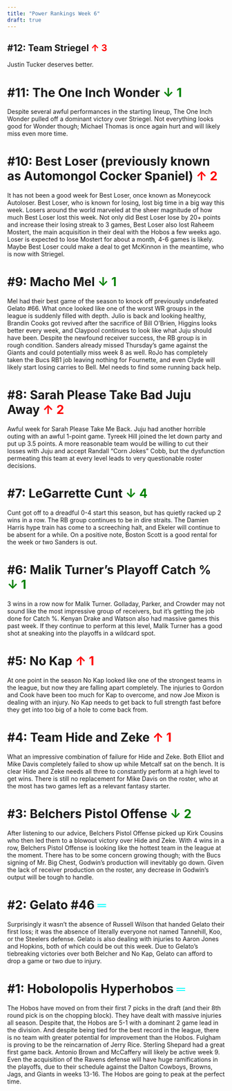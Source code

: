 ```yaml
---
title: "Power Rankings Week 6"
draft: true
---
```


## #12: Team Striegel <span style="color: red;"> ↑ 3<span>
Justin Tucker deserves better. 

# #11: The One Inch Wonder <span style="color: green;"> ↓ 1 </span>
Despite several awful performances in the starting lineup, The One Inch Wonder pulled off a dominant victory over Striegel. Not everything looks good for Wonder though; Michael Thomas is once again hurt and will likely miss even more time. 

# #10: Best Loser (previously known as Automongol Cocker Spaniel) <span style="color: red;"> ↑ 2 </span>
It has not been a good week for Best Loser, once known as Moneycock Autoloser. Best Loser, who is known for losing, lost big time in a big way this week. Losers around the world marveled at the sheer magnitude of how much Best Loser lost this week. Not only did Best Loser lose by 20+ points and increase their losing streak to 3 games, Best Loser also lost Raheem Mostert, the main acquisition in their deal with the Hobos a few weeks ago. Loser is expected to lose Mostert for about a month, 4-6 games is likely. Maybe Best Loser could make a deal to get McKinnon in the meantime, who is now with Striegel. 

# #9: Macho Mel <span style="color: green;"> ↓ 1 </span>
Mel had their best game of the season to knock off previously undefeated Gelato #66. What once looked like one of the worst WR groups in the league is suddenly filled with depth. Julio is back and looking healthy, Brandin Cooks got revived after the sacrifice of Bill O’Brien, Higgins looks better every week, and Claypool continues to look like what Juju should have been. Despite the newfound receiver success, the RB group is in rough condition. Sanders already missed Thursday’s game against the Giants and could potentially miss week 8 as well. RoJo has completely taken the Bucs RB1 job leaving nothing for Fournette, and even Clyde will likely start losing carries to Bell. Mel needs to find some running back help. 

# #8: Sarah Please Take Bad Juju Away<span style="color: red;"> ↑ 2 </span>
Awful week for Sarah Please Take Me Back. Juju had another horrible outing with an awful 1-point game. Tyreek Hill joined the let down party and put up 3.5 points. A more reasonable team would be willing to cut their losses with Juju and accept Randall “Corn Jokes” Cobb, but the dysfunction permeating this team at every level leads to very questionable roster decisions. 

# #7: LeGarrette Cunt <span style="color: green;"> ↓ 4</span>
Cunt got off to a dreadful 0-4 start this season, but has quietly racked up 2 wins in a row. The RB group continues to be in dire straits. The Damien Harris hype train has come to a screeching halt, and Ekeler will continue to be absent for a while. On a positive note, Boston Scott is a good rental for the week or two Sanders is out. 

# #6: Malik Turner’s Playoff Catch % <span style="color: green;"> ↓ 1</span>
3 wins in a row now for Malik Turner. Golladay, Parker, and Crowder may not sound like the most impressive group of receivers, but it’s getting the job done for Catch %. Kenyan Drake and Watson also had massive games this past week. If they continue to perform at this level, Malik Turner has a good shot at sneaking into the playoffs in a wildcard spot. 

# #5: No Kap <span style="color: red;"> ↑ 1</span>
At one point in the season No Kap looked like one of the strongest teams in the league, but now they are falling apart completely. The injuries to Gordon and Cook have been too much for Kap to overcome, and now Joe Mixon is dealing with an injury. No Kap needs to get back to full strength fast before they get into too big of a hole to come back from. 

# #4: Team Hide and Zeke <span style="color: red;"> ↑ 1</span>
What an impressive combination of failure for Hide and Zeke. Both Elliot and Mike Davis completely failed to show up while Metcalf sat on the bench. It is clear Hide and Zeke needs all three to constantly perform at a high level to get wins. There is still no replacement for Mike Davis on the roster, who at the most has two games left as a relevant fantasy starter. 

# #3: Belchers Pistol Offense <span style="color: green;"> ↓ 2</span>
After listening to our advice, Belchers Pistol Offense picked up Kirk Cousins who then led them to a blowout victory over Hide and Zeke. With 4 wins in a row, Belchers Pistol Offense is looking like the hottest team in the league at the moment. There has to be some concern growing though; with the Bucs signing of Mr. Big Chest, Godwin’s production will inevitably go down. Given the lack of receiver production on the roster, any decrease in Godwin’s output will be tough to handle. 

# #2: Gelato #46 <span style="color: aqua;"> ═ </span>
Surprisingly it wasn’t the absence of Russell Wilson that handed Gelato their first loss; it was the absence of literally everyone not named Tannehill, Koo, or the Steelers defense.  Gelato is also dealing with injuries to Aaron Jones and Hopkins, both of which could be out this week. Due to Gelato’s tiebreaking victories over both Belcher and No Kap, Gelato can afford to drop a game or two due to injury. 

# #1: Hobolopolis Hyperhobos <span style="color: aqua;"> ═ </span>
The Hobos have moved on from their first 7 picks in the draft (and their 8th round pick is on the chopping block). They have dealt with massive injuries all season. Despite that, the Hobos are 5-1 with a dominant 2 game lead in the division. And despite being tied for the best record in the league, there is no team with greater potential for improvement than the Hobos. Fulgham is proving to be the reincarnation of Jerry Rice. Sterling Shepard had a great first game back. Antonio Brown and McCaffery will likely be active week 9. Even the acquisition of the Ravens defense will have huge ramifications in the playoffs, due to their schedule against the Dalton Cowboys, Browns, Jags, and Giants in weeks 13-16. The Hobos are going to peak at the perfect time. 












```r

          
          
```

